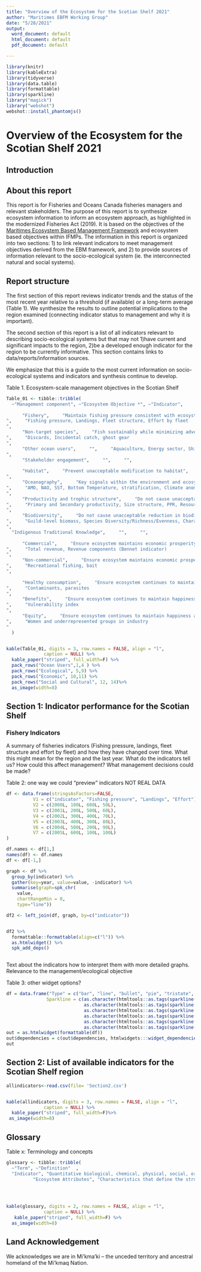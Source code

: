 ```yaml
---
title: "Overview of the Ecosystem for the Scotian Shelf 2021"
author: "Maritimes EBFM Working Group"
date: "5/28/2021"
output:
  word_document: default
  html_document: default
  pdf_document: default

---
```

```r
library(knitr)
library(kableExtra)
library(tidyverse)
library(data.table)
library(formattable)
library(sparkline)
library("magick")
library("webshot")
webshot::install_phantomjs()
```


# Overview of the Ecosystem for the Scotian Shelf 2021

## Introduction


## About this report
This report is for Fisheries and Oceans Canada fisheries managers and relevant stakeholders. The purpose of this report is to synthesize ecosystem information to inform an ecosystem approach, as highlighted in the modernized Fisheries Act (2019). It is based on the objectives of the [Maritimes Ecosystem Based Management Framework](http://publications.gc.ca/collections/collection_2020/mpo-dfo/Fs97-6-3368-eng.pdf) and ecosystem based objectives within IFMPs. The information in this report is organized into two sections: 1) to link relevant indicators to meet management objectives derived from the EBM framework, and 2) to provide sources of information relevant to the socio-ecological system (ie. the interconnected natural and social systems). 

## Report structure
The first section of this report reviews indicator trends and the status of the most recent year relative to a threshold (if available) or a long-term average (Table 1). We synthesize the results to outline potential implications to the region examined (connecting indicator status to management and why it is important). 

The second section of this report is a list of all indicators relevant to describing socio-ecological systems but that may not 1)have current and significant impacts to the region, 2)be a developed enough indicator for the region to be currently informative. This section contains links to data/reports/information sources. 

We emphasize that this is a guide to the most current information on socio-ecological systems and indicators and synthesis continue to develop. 


Table 1. Ecosystem-scale management objectives in the Scotian Shelf

```r

Table_01 <- tibble::tribble(
  ~"Management component", ~"Ecosystem Objective *", ~"Indicator",
    
      "Fishery",     "Maintain fishing pressure consistent with ecosystem's ability to recover
",     "Fishing pressure, Landings, Fleet structure, Effort by fleet
",
      "Non-target species",     "Fish sustainably while minimizing adverse impacts on non-target species
",     "Discards, Incidental catch, ghost gear
",
      "Other ocean users",     "",     "Aquaculture, Energy sector, Shipping and transport
",
      "Stakeholder engagement",     "",     "",
     
      "Habitat",     "Prevent unacceptable modification to habitat",     "Habitat types, habitat condition, connectivity
",
      "Oceanography",     "Key signals within the environment and ecosystem
",     "AMO, NAO, SST, Bottom Temperature, stratification, Climate anomalies
",
      "Productivity and trophic structure",     "Do not cause unacceptable reduction to productivity
",     "Primary and Secondary productivity, Size structure, PPR, Resource potential
",
      "Biodiversity",     "Do not cause unacceptable reduction in biodiversity
",     "Guild-level biomass, Species Diversity/Richness/Evenness, Charasmatic species, Invasive species
",
  "Indigenous Traditional Knowledge",     "",     "",
    
      "Commercial",     "Ensure ecosystem maintains economic prosperity and livelihoods
",     "Total revenue, Revenue components (Bennet indicator)
",
      "Non-commercial",     "Ensure ecosystem maintains economic prosperity and livelihoods
",     "Recreational fishing, bait
",
       
      "Healthy consumption",     "Ensure ecosystem continues to maintain happiness and wellbeing of individuals
",     "Contaminants, parasites
",
      "Benefits",     "Ensure ecosystem continues to maintain happiness and wellbeing of individuals
",     "Vulnerability index 
",
      "Equity",     "Ensure ecosystem continues to maintain happiness and wellbeing of individuals
",     "Women and underrepresented groups in industry
"
  )


kable(Table_01, digits = 3, row.names = FALSE, align = "l",
              caption = NULL) %>% 
  kable_paper("striped", full_width=F) %>%
  pack_rows("Ocean Users",1,4 ) %>%
  pack_rows("Ecological", 5,9) %>%
  pack_rows("Economic", 10,11) %>%
  pack_rows("Social and Cultural", 12, 14)%>%
  as_image(width=8)
```

## Section 1: Indicator performance for the Scotian Shelf

### Fishery Indicators

A summary of fisheries indicators (Fishing pressure, landings, fleet structure and effort by fleet) and how they have changed over time. What this might mean for the region and the last year. What do the indicators tell us? How could this affect management? What management decisions could be made?

Table 2: one way we could "preview" indicators NOT REAL DATA

```r

df <- data.frame(stringsAsFactors=FALSE,
          V1 = c("indicator", "Fishing pressure", "Landings", "Effort"),
          V2 = c(2000L, 100L, 600L, 50L),
          V3 = c(2001L, 200L, 500L, 60L),
          V4 = c(2002L, 300L, 400L, 70L),
          V5 = c(2003L, 400L, 300L, 80L),
          V6 = c(2004L, 500L, 200L, 90L),
          V7 = c(2005L, 600L, 100L, 100L)
)

df.names <- df[1,]
names(df) <- df.names
df <- df[-1,]

graph <- df %>% 
  group_by(indicator) %>% 
  gather(key=year, value=value, -indicator) %>% 
  summarise(graph=spk_chr(
    value, 
    chartRangeMin = 0,
    type="line"))

df2 <- left_join(df, graph, by=c("indicator"))


df2 %>%
  formattable::formattable(align=c("l")) %>% 
  as.htmlwidget() %>% 
  spk_add_deps()



```

Text about the indicators how to interpret them with more detailed graphs. Relevance to the management/ecological objective 


Table 3: other widget options?

```r
df = data.frame("Type" = c("bar", "line", "bullet", "pie", "tristate", "discrete"),
               Sparkline = c(as.character(htmltools::as.tags(sparkline(c(1,2,7,6,5), type = "bar"))), 
                             as.character(htmltools::as.tags(sparkline(c(1,2,7,6,5), type = "line"))), 
                             as.character(htmltools::as.tags(sparkline(c(1,2,7,6,5), type = "bullet"))), 
                             as.character(htmltools::as.tags(sparkline(c(1,2,7,6,5), type = "pie"))), 
                             as.character(htmltools::as.tags(sparkline(c(-1,0,1,1,1,-1,0,2), type = "tristate"))), 
                             as.character(htmltools::as.tags(sparkline(c(1,2,7,6,5), type = "discrete")))))
out = as.htmlwidget(formattable(df))
out$dependencies = c(out$dependencies, htmlwidgets:::widget_dependencies("sparkline", "sparkline"))
out
```

## Section 2: List of available indicators for the Scotian Shelf region

```r
allindicators<-read.csv(file= 'Section2.csv')


kable(allindicators, digits = 3, row.names = FALSE, align = "l",
              caption = NULL) %>% 
  kable_paper("striped", full_width=F)%>%
 as_image(width=8)

```




## Glossary

Table x: Terminology and concepts

```r

glossary <- tibble::tribble(
  ~"Term", ~"Definition"  ,      
  "Indicator", "Quantitative biological, chemical, physical, social, or economic measurements that serve as proxies of the conditions of attributes of natural and socioeconomic systems.",
          "Ecosystem Attributes", "Characteristics that define the structure and function of the ecosystem.")
         
      


kable(glossary, digits = 2, row.names = FALSE, align = "l",
              caption = NULL) %>%
   kable_paper("striped", full_width=F) %>%
  as_image(width=8)
```




## Land Acknowledgement
We acknowledges we are in Mi’kma’ki – the unceded territory and ancestral homeland of the Mi’kmaq Nation.
